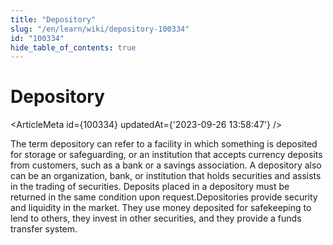 ```yaml
---
title: "Depository"
slug: "/en/learn/wiki/depository-100334"
id: "100334"
hide_table_of_contents: true
---
```



# Depository

<ArticleMeta id={100334} updatedAt={'2023-09-26 13:58:47'} />
<div className='border-solid border-b border-t-0 my-4 border-[var(--ifm-color-gray-300)]' />

The term depository can refer to a facility in which something is deposited for storage or safeguarding, or an institution that accepts currency deposits from customers, such as a bank or a savings association. A depository also can be an organization, bank, or institution that holds securities and assists in the trading of securities. Deposits placed in a depository must be returned in the same condition upon request.Depositories provide security and liquidity in the market. They use money deposited for safekeeping to lend to others, they invest in other securities, and they provide a funds transfer system.
